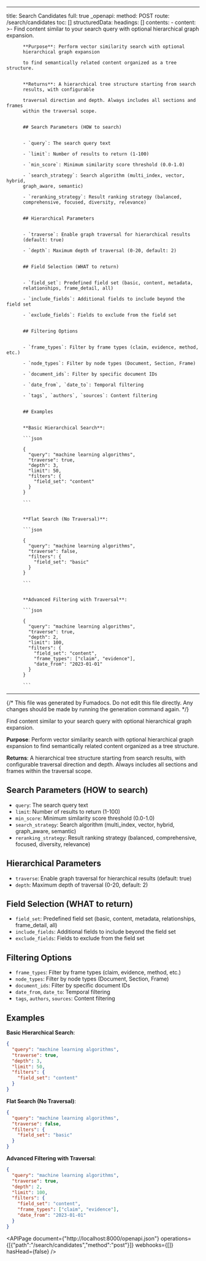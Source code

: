 <!-- AUTO-GENERATED: fumadocs-openapi (safe to overwrite) -->

---
title: Search Candidates
full: true
_openapi:
  method: POST
  route: /search/candidates
  toc: []
  structuredData:
    headings: []
    contents:
      - content: >-
          Find content similar to your search query with optional hierarchical
          graph expansion.


          **Purpose**: Perform vector similarity search with optional
          hierarchical graph expansion

          to find semantically related content organized as a tree structure.


          **Returns**: A hierarchical tree structure starting from search
          results, with configurable

          traversal direction and depth. Always includes all sections and frames
          within the traversal scope.


          ## Search Parameters (HOW to search)


          - `query`: The search query text

          - `limit`: Number of results to return (1-100)

          - `min_score`: Minimum similarity score threshold (0.0-1.0)

          - `search_strategy`: Search algorithm (multi_index, vector, hybrid,
          graph_aware, semantic)

          - `reranking_strategy`: Result ranking strategy (balanced,
          comprehensive, focused, diversity, relevance)


          ## Hierarchical Parameters


          - `traverse`: Enable graph traversal for hierarchical results
          (default: true)

          - `depth`: Maximum depth of traversal (0-20, default: 2)


          ## Field Selection (WHAT to return)


          - `field_set`: Predefined field set (basic, content, metadata,
          relationships, frame_detail, all)

          - `include_fields`: Additional fields to include beyond the field set

          - `exclude_fields`: Fields to exclude from the field set


          ## Filtering Options


          - `frame_types`: Filter by frame types (claim, evidence, method, etc.)

          - `node_types`: Filter by node types (Document, Section, Frame)

          - `document_ids`: Filter by specific document IDs

          - `date_from`, `date_to`: Temporal filtering

          - `tags`, `authors`, `sources`: Content filtering


          ## Examples


          **Basic Hierarchical Search**:

          ```json

          {
            "query": "machine learning algorithms",
            "traverse": true,
            "depth": 3,
            "limit": 50,
            "filters": {
              "field_set": "content"
            }
          }

          ```


          **Flat Search (No Traversal)**:

          ```json

          {
            "query": "machine learning algorithms",
            "traverse": false,
            "filters": {
              "field_set": "basic"
            }
          }

          ```


          **Advanced Filtering with Traversal**:

          ```json

          {
            "query": "machine learning algorithms",
            "traverse": true,
            "depth": 2,
            "limit": 100,
            "filters": {
              "field_set": "content",
              "frame_types": ["claim", "evidence"],
              "date_from": "2023-01-01"
            }
          }

          ```
---

{/* This file was generated by Fumadocs. Do not edit this file directly. Any changes should be made by running the generation command again. */}

Find content similar to your search query with optional hierarchical graph expansion.

**Purpose**: Perform vector similarity search with optional hierarchical graph expansion
to find semantically related content organized as a tree structure.

**Returns**: A hierarchical tree structure starting from search results, with configurable
traversal direction and depth. Always includes all sections and frames within the traversal scope.

## Search Parameters (HOW to search)

- `query`: The search query text
- `limit`: Number of results to return (1-100)
- `min_score`: Minimum similarity score threshold (0.0-1.0)
- `search_strategy`: Search algorithm (multi_index, vector, hybrid, graph_aware, semantic)
- `reranking_strategy`: Result ranking strategy (balanced, comprehensive, focused, diversity, relevance)

## Hierarchical Parameters

- `traverse`: Enable graph traversal for hierarchical results (default: true)
- `depth`: Maximum depth of traversal (0-20, default: 2)

## Field Selection (WHAT to return)

- `field_set`: Predefined field set (basic, content, metadata, relationships, frame_detail, all)
- `include_fields`: Additional fields to include beyond the field set
- `exclude_fields`: Fields to exclude from the field set

## Filtering Options

- `frame_types`: Filter by frame types (claim, evidence, method, etc.)
- `node_types`: Filter by node types (Document, Section, Frame)
- `document_ids`: Filter by specific document IDs
- `date_from`, `date_to`: Temporal filtering
- `tags`, `authors`, `sources`: Content filtering

## Examples

**Basic Hierarchical Search**:
```json
{
  "query": "machine learning algorithms",
  "traverse": true,
  "depth": 3,
  "limit": 50,
  "filters": {
    "field_set": "content"
  }
}
```

**Flat Search (No Traversal)**:
```json
{
  "query": "machine learning algorithms",
  "traverse": false,
  "filters": {
    "field_set": "basic"
  }
}
```

**Advanced Filtering with Traversal**:
```json
{
  "query": "machine learning algorithms",
  "traverse": true,
  "depth": 2,
  "limit": 100,
  "filters": {
    "field_set": "content",
    "frame_types": ["claim", "evidence"],
    "date_from": "2023-01-01"
  }
}
```

<APIPage document={"http://localhost:8000/openapi.json"} operations={[{"path":"/search/candidates","method":"post"}]} webhooks={[]} hasHead={false} />